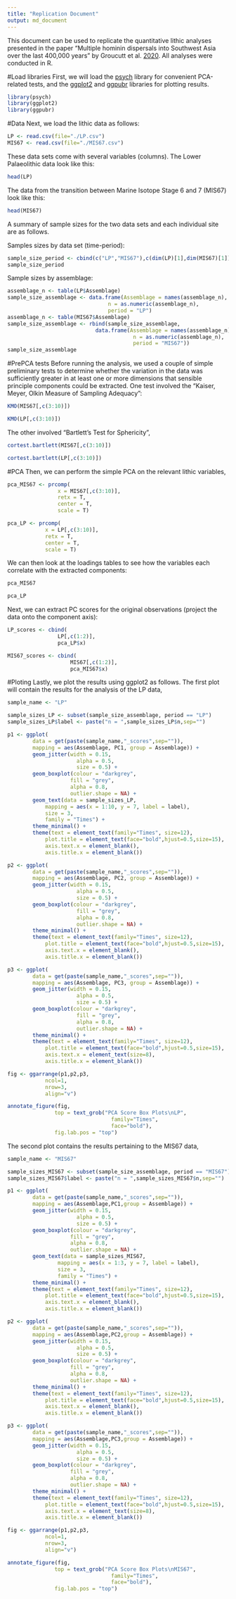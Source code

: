 ```yaml
---
title: "Replication Document"
output: md_document
---
```


This document can be used to replicate the quantitative lithic analyses presented in the paper "Multiple hominin dispersals into Southwest Asia over the last 400,000 years" by Groucutt et al. [2020](http://DOI). All analyses were conducted in R.

#Load libraries
First, we will load the [psych](https://cran.r-project.org/web/packages/psych/psych.pdf) library for convenient PCA-related tests, and the [ggplot2](https://ggplot2.tidyverse.org/) and [ggpubr](https://github.com/kassambara/ggpubr) libraries for plotting results.

```r
library(psych)
library(ggplot2)
library(ggpubr)
```

#Data
Next, we load the lithic data as follows:

```r
LP <- read.csv(file="./LP.csv")
MIS67 <- read.csv(file="./MIS67.csv")
```

These data sets come with several variables (columns). The Lower Palaeolithic data look like this:

```r
head(LP)
```

The data from the transition between Marine Isotope Stage 6 and 7 (MIS67) look like this:

```r
head(MIS67)
```

A summary of sample sizes for the two data sets and each individual site are as follows.

Samples sizes by data set (time-period):
```r
sample_size_period <- cbind(c("LP","MIS67"),c(dim(LP)[1],dim(MIS67)[1]))
sample_size_period
```

Sample sizes by assemblage:
```r
assemblage_n <- table(LP$Assemblage)
sample_size_assemblage <- data.frame(Assemblage = names(assemblage_n),
                                n = as.numeric(assemblage_n),
                                period = "LP")
assemblage_n <- table(MIS67$Assemblage)
sample_size_assemblage <- rbind(sample_size_assemblage,
                            data.frame(Assemblage = names(assemblage_n),
                                        n = as.numeric(assemblage_n),
                                        period = "MIS67"))
sample_size_assemblage
```

#PrePCA tests
Before running the analysis, we used a couple of simple preliminary tests to determine whether the variation in the data was sufficiently greater in at least one or more dimensions that sensible principle components could be extracted. One test involved the "Kaiser, Meyer, Olkin Measure of Sampling Adequacy":

```r
KMO(MIS67[,c(3:10)])

KMO(LP[,c(3:10)])
```

The other involved "Bartlett's Test for Sphericity",

```r
cortest.bartlett(MIS67[,c(3:10)])

cortest.bartlett(LP[,c(3:10)])
```

#PCA
Then, we can perform the simple PCA on the relevant lithic variables,

```r
pca_MIS67 <- prcomp(
                x = MIS67[,c(3:10)],
                retx = T,
                center = T,
                scale = T)

pca_LP <- prcomp(
            x = LP[,c(3:10)],
            retx = T,
            center = T,
            scale = T)
```
We can then look at the loadings tables to see how the variables each correlate with the extracted components:

```r
pca_MIS67

pca_LP
```

Next, we can extract PC scores for the original observations (project the data onto the component axis):

```r
LP_scores <- cbind(
                LP[,c(1:2)],
                pca_LP$x)

MIS67_scores <- cbind(
                    MIS67[,c(1:2)],
                    pca_MIS67$x)
```

#Ploting
Lastly, we plot the results using ggplot2 as follows. The first plot will contain the results for the analysis of the LP data,

```r
sample_name <- "LP"

sample_sizes_LP <- subset(sample_size_assemblage, period == "LP")
sample_sizes_LP$label <- paste("n = ",sample_sizes_LP$n,sep="")

p1 <- ggplot(
        data = get(paste(sample_name,"_scores",sep="")),
        mapping = aes(Assemblage, PC1, group = Assemblage)) +
        geom_jitter(width = 0.15,
                      alpha = 0.5,
                      size = 0.5) +
        geom_boxplot(colour = "darkgrey",
                    fill = "grey",
                    alpha = 0.8,
                    outlier.shape = NA) +
        geom_text(data = sample_sizes_LP,
            mapping = aes(x = 1:10, y = 7, label = label),
            size = 3,
            family = "Times") +
        theme_minimal() +
        theme(text = element_text(family="Times", size=12),
            plot.title = element_text(face="bold",hjust=0.5,size=15),
            axis.text.x = element_blank(),
            axis.title.x = element_blank())

p2 <- ggplot(
        data = get(paste(sample_name,"_scores",sep="")),
        mapping = aes(Assemblage, PC2, group = Assemblage)) +
        geom_jitter(width = 0.15,
                      alpha = 0.5,
                      size = 0.5) +
        geom_boxplot(colour = "darkgrey",
                      fill = "grey",
                      alpha = 0.8,
                      outlier.shape = NA) +
        theme_minimal() +
        theme(text = element_text(family="Times", size=12),
            plot.title = element_text(face="bold",hjust=0.5,size=15),
            axis.text.x = element_blank(),
            axis.title.x = element_blank())

p3 <- ggplot(
        data = get(paste(sample_name,"_scores",sep="")),
        mapping = aes(Assemblage, PC3, group = Assemblage)) +
        geom_jitter(width = 0.15,
                      alpha = 0.5,
                      size = 0.5) +
        geom_boxplot(colour = "darkgrey",
                      fill = "grey",
                      alpha = 0.8,
                      outlier.shape = NA) +
        theme_minimal() +
        theme(text = element_text(family="Times", size=12),
            plot.title = element_text(face="bold",hjust=0.5,size=15),
            axis.text.x = element_text(size=8),
            axis.title.x = element_blank())

fig <- ggarrange(p1,p2,p3,
            ncol=1,
            nrow=3,
            align="v")

annotate_figure(fig,
               top = text_grob("PCA Score Box Plots\nLP",
                                 family="Times",
                                 face="bold"),
               fig.lab.pos = "top")
```

The second plot contains the results pertaining to the MIS67 data,

```r
sample_name <- "MIS67"

sample_sizes_MIS67 <- subset(sample_size_assemblage, period == "MIS67")
sample_sizes_MIS67$label <- paste("n = ",sample_sizes_MIS67$n,sep="")

p1 <- ggplot(
        data = get(paste(sample_name,"_scores",sep="")),
        mapping = aes(Assemblage,PC1,group = Assemblage)) +
        geom_jitter(width = 0.15,
                      alpha = 0.5,
                      size = 0.5) +
        geom_boxplot(colour = "darkgrey",
                    fill = "grey",
                    alpha = 0.8,
                    outlier.shape = NA) +
        geom_text(data = sample_sizes_MIS67,
                mapping = aes(x = 1:3, y = 7, label = label),
                size = 3,
                family = "Times") +
        theme_minimal() +
        theme(text = element_text(family="Times", size=12),
            plot.title = element_text(face="bold",hjust=0.5,size=15),
            axis.text.x = element_blank(),
            axis.title.x = element_blank())

p2 <- ggplot(
        data = get(paste(sample_name,"_scores",sep="")),
        mapping = aes(Assemblage,PC2,group = Assemblage)) +
        geom_jitter(width = 0.15,
                      alpha = 0.5,
                      size = 0.5) +
        geom_boxplot(colour = "darkgrey",
                    fill = "grey",
                    alpha = 0.8,
                    outlier.shape = NA) +
        theme_minimal() +
        theme(text = element_text(family="Times", size=12),
            plot.title = element_text(face="bold",hjust=0.5,size=15),
            axis.text.x = element_blank(),
            axis.title.x = element_blank())

p3 <- ggplot(
        data = get(paste(sample_name,"_scores",sep="")),
        mapping = aes(Assemblage,PC3,group = Assemblage)) +
        geom_jitter(width = 0.15,
                      alpha = 0.5,
                      size = 0.5) +
        geom_boxplot(colour = "darkgrey",
                    fill = "grey",
                    alpha = 0.8,
                    outlier.shape = NA) +
        theme_minimal() +
        theme(text = element_text(family="Times", size=12),
            plot.title = element_text(face="bold",hjust=0.5,size=15),
            axis.text.x = element_text(size=8),
            axis.title.x = element_blank())

fig <- ggarrange(p1,p2,p3,
            ncol=1,
            nrow=3,
            align="v")

annotate_figure(fig,
               top = text_grob("PCA Score Box Plots\nMIS67",
                                 family="Times",
                                 face="bold"),
               fig.lab.pos = "top")
```
